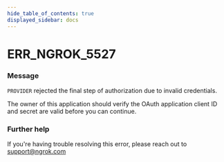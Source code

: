 ```yaml
---
hide_table_of_contents: true
displayed_sidebar: docs
---
```



# ERR_NGROK_5527

### Message

`PROVIDER` rejected the final step of authorization due to invalid credentials.

The owner of this application should verify the OAuth application client ID and secret are valid before you can continue.

<ErrorDetails error="err_ngrok_5527" />

### Further help

If you're having trouble resolving this error, please reach out to [support@ngrok.com](mailto:support@ngrok.com?subject=Help%20with%20ERR_NGROK_5527)
